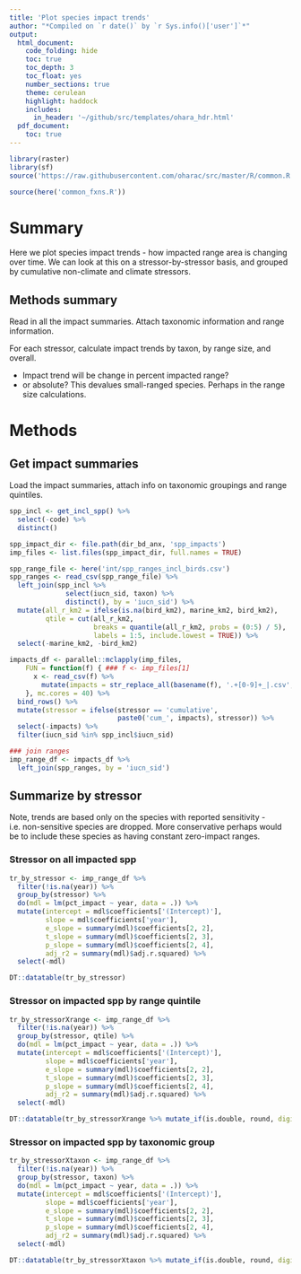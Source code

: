 ```yaml
---
title: 'Plot species impact trends'
author: "*Compiled on `r date()` by `r Sys.info()['user']`*"
output: 
  html_document:
    code_folding: hide
    toc: true
    toc_depth: 3
    toc_float: yes
    number_sections: true
    theme: cerulean
    highlight: haddock
    includes: 
      in_header: '~/github/src/templates/ohara_hdr.html'
  pdf_document:
    toc: true
---
```


``` r

library(raster)
library(sf)
source('https://raw.githubusercontent.com/oharac/src/master/R/common.R')

source(here('common_fxns.R'))

```


# Summary

Here we plot species impact trends - how impacted range area is changing over time.  We can look at this on a stressor-by-stressor basis, and grouped by cumulative non-climate and climate stressors.  

## Methods summary

Read in all the impact summaries.  Attach taxonomic information and range information.

For each stressor, calculate impact trends by taxon, by range size, and overall.  

* Impact trend will be change in percent impacted range? 
* or absolute?  This devalues small-ranged species.  Perhaps in the range size calculations.

# Methods

## Get impact summaries

Load the impact summaries, attach info on taxonomic groupings and range quintiles.

```r

spp_incl <- get_incl_spp() %>%
  select(-code) %>%
  distinct()

spp_impact_dir <- file.path(dir_bd_anx, 'spp_impacts')
imp_files <- list.files(spp_impact_dir, full.names = TRUE)

spp_range_file <- here('int/spp_ranges_incl_birds.csv')
spp_ranges <- read_csv(spp_range_file) %>%
  left_join(spp_incl %>%
              select(iucn_sid, taxon) %>%
              distinct(), by = 'iucn_sid') %>%
  mutate(all_r_km2 = ifelse(is.na(bird_km2), marine_km2, bird_km2),
         qtile = cut(all_r_km2, 
                     breaks = quantile(all_r_km2, probs = (0:5) / 5),
                     labels = 1:5, include.lowest = TRUE)) %>%
  select(-marine_km2, -bird_km2)

impacts_df <- parallel::mclapply(imp_files,
    FUN = function(f) { ### f <- imp_files[1]
      x <- read_csv(f) %>%
        mutate(impacts = str_replace_all(basename(f), '.+[0-9]+_|.csv', ''))
    }, mc.cores = 40) %>%
  bind_rows() %>%
  mutate(stressor = ifelse(stressor == 'cumulative', 
                           paste0('cum_', impacts), stressor)) %>%
  select(-impacts) %>%
  filter(iucn_sid %in% spp_incl$iucn_sid)

### join ranges
imp_range_df <- impacts_df %>%
  left_join(spp_ranges, by = 'iucn_sid')

```

## Summarize by stressor

Note, trends are based only on the species with reported sensitivity - i.e. non-sensitive species are dropped.  More conservative perhaps would be to include these species as having constant zero-impact ranges.

### Stressor on all impacted spp

```r

tr_by_stressor <- imp_range_df %>%
  filter(!is.na(year)) %>%
  group_by(stressor) %>%
  do(mdl = lm(pct_impact ~ year, data = .)) %>%
  mutate(intercept = mdl$coefficients['(Intercept)'],
         slope = mdl$coefficients['year'],
         e_slope = summary(mdl)$coefficients[2, 2],
         t_slope = summary(mdl)$coefficients[2, 3],
         p_slope = summary(mdl)$coefficients[2, 4],
         adj_r2 = summary(mdl)$adj.r.squared) %>%
  select(-mdl)

DT::datatable(tr_by_stressor)
```

### Stressor on impacted spp by range quintile

```r

tr_by_stressorXrange <- imp_range_df %>%
  filter(!is.na(year)) %>%
  group_by(stressor, qtile) %>%
  do(mdl = lm(pct_impact ~ year, data = .)) %>%
  mutate(intercept = mdl$coefficients['(Intercept)'],
         slope = mdl$coefficients['year'],
         e_slope = summary(mdl)$coefficients[2, 2],
         t_slope = summary(mdl)$coefficients[2, 3],
         p_slope = summary(mdl)$coefficients[2, 4],
         adj_r2 = summary(mdl)$adj.r.squared) %>%
  select(-mdl)

DT::datatable(tr_by_stressorXrange %>% mutate_if(is.double, round, digits = 5))
```

### Stressor on impacted spp by taxonomic group

```r

tr_by_stressorXtaxon <- imp_range_df %>%
  filter(!is.na(year)) %>%
  group_by(stressor, taxon) %>%
  do(mdl = lm(pct_impact ~ year, data = .)) %>%
  mutate(intercept = mdl$coefficients['(Intercept)'],
         slope = mdl$coefficients['year'],
         e_slope = summary(mdl)$coefficients[2, 2],
         t_slope = summary(mdl)$coefficients[2, 3],
         p_slope = summary(mdl)$coefficients[2, 4],
         adj_r2 = summary(mdl)$adj.r.squared) %>%
  select(-mdl)

DT::datatable(tr_by_stressorXtaxon %>% mutate_if(is.double, round, digits = 5))
```

